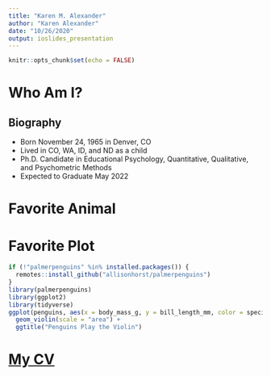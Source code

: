 ```yaml
---
title: "Karen M. Alexander"
author: "Karen Alexander"
date: "10/26/2020"
output: ioslides_presentation
---
```


```r
knitr::opts_chunk$set(echo = FALSE)
```

# Who Am I?

## Biography

- Born November 24,  1965 in Denver, CO
- Lived in CO, WA, ID, and ND as a child
- Ph.D. Candidate in Educational Psychology, Quantitative, Qualitative, and Psychometric Methods
- Expected to Graduate May 2022

# Favorite Animal {data-background=panda.jpg data-background-size=cover}

<!-- From https://bookdown.org/yihui/rmarkdown/ioslides-presentation.html#background-images -->

# Favorite Plot

```r
if (!"palmerpenguins" %in% installed.packages()) {
  remotes::install_github("allisonhorst/palmerpenguins")
}
library(palmerpenguins)
library(ggplot2)
library(tidyverse)
ggplot(penguins, aes(x = body_mass_g, y = bill_length_mm, color = species)) +
  geom_violin(scale = "area") +
  ggtitle("Penguins Play the Violin")
```

# [My CV](10KAlexanderCV.html)

